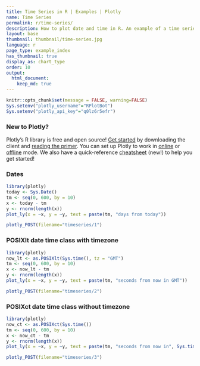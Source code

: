 ```yaml
---
title: Time Series in R | Examples | Plotly
name: Time Series
permalink: r/time-series/
description: How to plot date and time in R. An example of a time series plot with the POSIXct and Sys.Date classes.
layout: base
thumbnail: thumbnail/time-series.jpg
language: r
page_type: example_index
has_thumbnail: true
display_as: chart_type
order: 10
output:
  html_document:
    keep_md: true
---
```


```r
knitr::opts_chunk$set(message = FALSE, warning=FALSE)
Sys.setenv("plotly_username"="RPlotBot")
Sys.setenv("plotly_api_key"="q0lz6r5efr")
```

### New to Plotly?

Plotly's R library is free and open source! [Get started](https://plot.ly/r/getting-started/) by downloading the client and [reading the primer](https://plot.ly/r/getting-started/). 
You can set up Plotly to work in [online](https://plot.ly/r/getting-started/#hosting-graphs-in-your-online-plotly-account) or [offline](https://plot.ly/r/offline/) mode. 
We also have a quick-reference [cheatsheet](https://images.plot.ly/plotly-documentation/images/r_cheat_sheet.pdf) (new!) to help you get started!

### Dates

```r
library(plotly)
today <- Sys.Date()
tm <- seq(0, 600, by = 10)
x <- today - tm
y <- rnorm(length(x))
plot_ly(x = ~x, y = ~y, text = paste(tm, "days from today"))
```

```r
plotly_POST(filename="timeseries/1")
```

### POSIXlt date time class with timezone

```r
library(plotly)
now_lt <- as.POSIXlt(Sys.time(), tz = "GMT")
tm <- seq(0, 600, by = 10)
x <- now_lt - tm
y <- rnorm(length(x))
plot_ly(x = ~x, y = ~y, text = paste(tm, "seconds from now in GMT"))
```

```r
plotly_POST(filename="timeseries/2")
```

### POSIXct date time class without timezone

```r
library(plotly)
now_ct <- as.POSIXct(Sys.time())
tm <- seq(0, 600, by = 10)
x <- now_ct - tm
y <- rnorm(length(x))
plot_ly(x = ~x, y = ~y, text = paste(tm, "seconds from now in", Sys.timezone()))
```

```r
plotly_POST(filename="timeseries/3")
```
